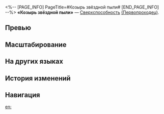 <%-- [PAGE_INFO]
PageTitle=#Козырь звёздной пыли#
[END_PAGE_INFO] --%>
{{Навык Инфобокс
|Название         = Козырь звёздной пыли
|Изображение      = Навык Козырь звёздной пыли.png
|Персонаж         = Первопроходец (Разрушение)
|Тип              = Сверхспособность
|Тэг              = Усиление
|УронСтойк        = 
|ЭнергияГен       = 5
|Энергия          = 120
|Длительность     = 
|Описание         = Выберите один из двух режимов атаки, чтобы нанести удар в полную силу.<br />Прорыв: Прощальный удар наносит выбранному противнику физический урон, равный {{Цвет|Выделенный|300%—480%}} от силы атаки Первопроходца.<br />Прорыв: Похоронный хоум-ран наносит выбранному противнику физический урон, равный {{Цвет|Выделенный|180%—288%}} от силы атаки Первопроходца, а также физический урон соседним целям, равный {{Цвет|Выделенный|108%—172,8%}} от силы атаки Первопроходца.
|Свойство1        = 
|Масштабирование1 = 
}}
'''«Козырь звёздной пыли»''' — [[Сверхспособность]] [[(Первопроходец)]].

==Превью==
{{Превью
|Файл = Козырь звёздной пыли Превью
}}

==Масштабирование==
{{Масштабирование навыка|тип=Сверхспособность
|300%;315%;330%;345%;360%;375%;393.75%;412.5%;431.25%;450%;465%;480%;495%;510%;525%
|180%;189%;198%;207%;216%;225%;236.25%;247.5%;258.75%;270%;279%;288%;297%;306%;315%
|108%;113.4%;118.8%;124.2%;129.6%;135%;141.75%;148.5%;155.25%;162%;167.4%;172.8%;178.2%;183.6%;189%
}}

==На других языках==
{{На других языках
|en   = Stardust Ace
|zhs  = 星尘王牌
|zht  = 星塵王牌
|ja   = スターダストエース
|ko   = 스타더스트의 에이스
|es   = As estelar
|fr   = {{MC|м=Lançeur|ж=Lançeuse}} de poussière d'étoile
|ru   = Козырь звёздной пыли
|th   = Stardust Ace
|vi   = Át Chủ Bài Ma Thuật
|de   = Sternenstaub-Ass
|id   = Stardust Ace
|pt   = Ás de Poeira Estelar
}}

==История изменений==
{{История изменений|3.5}}

==Навигация==
{{Навык Навбокс|Первопроходец (Разрушение)}}

[[en:]]